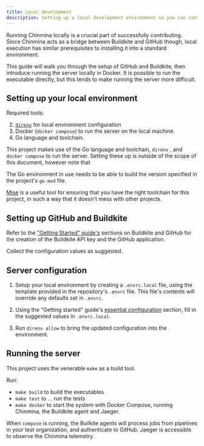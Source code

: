 ```yaml
---
title: Local development
description: Setting up a local development environment so you can contribute to Chinmina.
---
```



Running Chinmina locally is a crucial part of successfully contributing. Since
Chinmina acts as a bridge between Buildkite and GitHub though, local execution
has similar prerequisites to installing it into a standard environment.

This guide will walk you through the setup of GitHub and Buildkite, then
introduce running the server locally in Docker. It is possible to run the
executable directly, but this tends to make running the server more difficult.

## Setting up your local environment

Required tools:

2. [`direnv`](https://direnv.net/) for local environment configuration
3. Docker (`docker compose`) to run the server on the local machine.
4. Go language and toolchain.

This project makes use of the Go language and toolchain, `direnv` , and `docker compose` to run the server. Setting these
up is outside of the scope of this document, however note that

<Aside type="tip">

The Go environment in use needs to be able to build the version specified in the
project's `go.mod` file.

[Mise](https://mise.jdx.dev/) is a useful tool for ensuring that you have
the right toolchain for this project, in such a way that it doesn't mess with
other projects.

</Aside>

## Setting up GitHub and Buildkite

Refer to the ["Getting Started" guide's](../guides/getting-started) sections on
Buildkite and GitHub for the creation of the Buildkite API key and the GitHub
application.

Collect the configuration values as suggested.

## Server configuration

<Steps>

1. Setup your local environment by creating a `.envrc.local` file, using the
   template provided in the repository's `.envrc` file. This file's contents will
   override any defaults set in `.envrc`.

2. Using the "Getting started" guide's [essential
   configuration](getting-started#chinmina-bridge-setup) section, fill in the
   suggested values in `.envrc.local`.

3. Run `direnv allow` to bring the updated configuration into the environment.

</Steps>

## Running the server

This project uses the venerable `make` as a build tool.

Run:

- `make build` to build the executables
- `make test` to ... run the tests
- `make docker` to start the system with Docker Compose, running Chinmina, the Buildkite agent and Jaeger.

When `compose` is running, the Builkite agents will process jobs from pipelines
in your test organization, and authenticate to GitHub. Jaeger is accessible to
observe the Chinmina telemetry.
